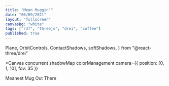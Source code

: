 ```yaml
---
title: "Mean Muggin'"
date: "06/09/2021"
layout: "fullscreen"
canvasBg: "white"
tags: ["r3f", "threejs", "drei", "coffee"]
published: true
---
```


  Plane,
  OrbitControls,
  ContactShadows,
  softShadows,
} from "@react-three/drei"

<Canvas
  concurrent
  shadowMap
  colorManagement
  camera={{ position: [0, 1, 10], fov: 35 }}
>
  <Lights />
  <Plane
    receiveShadow
    args={[20, 20]}
    position={[0, -1.5, 0]}
    rotation={[-Math.PI / 2, 0, 0]}
  >
    <meshStandardMaterial attach="material" color="yellow" />
  </Plane>
  <Suspense fallback={null}>
    <Coffee
      castShadow
      position={[-0.5, 1, 0]}
      rotation={[1.5, 2, 1.5]}
      factor={0.5}
      speed={2}
    />
  </Suspense>
  <ContactShadows
    opacity={1}
    width={1}
    height={1}
    blur={1}
    far={10}
    resolution={256}
  />
  <OrbitControls />
</Canvas>

<Box position="absolute" left="1.25rem" top="1.25rem">
  <Heading size="xl" fontFamily="body">
    Meanest Mug Out There
  </Heading>
</Box>

